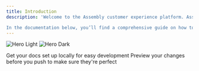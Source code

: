 ```yaml
---
title: Introduction
description: 'Welcome to the Assembly customer experience platform. Assembly is an AI-native all-in one customer experience management platform that connects to Slack, Email, Teams, SMS, and more. 

In the documentation below, you’ll find a comprehensive guide on how to setup and use the Assembly platform. Feel free to provide feedback or ask questions to support@askassembly.app or over slack. We hope you’ll love your experience using Assembly! '
---
```


<img
  className="block dark:hidden"
  src="/images/hero-light.svg"
  alt="Hero Light"
/>
<img
  className="hidden dark:block"
  src="/images/hero-dark.svg"
  alt="Hero Dark"
/>



<CardGroup cols={2}>
  <Card
    title="Edit Your Docs"
    icon="pen-to-square"
    href="https://mintlify.com/docs/quickstart"
  >
    Get your docs set up locally for easy development
  </Card>
  <Card
    title="Preview Changes"
    icon="image"
    href="https://mintlify.com/docs/development"
  >
    Preview your changes before you push to make sure they're perfect
  </Card>
</CardGroup>
